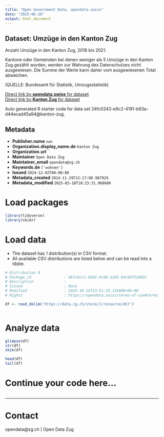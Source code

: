```yaml
---
title: "Open Government Data, opendata.swiss"
date: "2025-06-28"
output: html_document
---
```


## Dataset: Umzüge in den Kanton Zug

Anzahl Umzüge in den Kanton Zug, 2018 bis 2021.

Kantone oder Gemeinden bei denen weniger als 5 Umzüge in den Kanton Zug gezählt wurden, werden zur Wahrung des Datenschutzes nicht ausgewiesen. Die Summe der Werte kann daher vom ausgewiesenen Total abweichen.

(QUELLE: Bundesamt für Statistik, Umzugsstatistik)

[Direct link by **opendata.swiss** for dataset](https://opendata.swiss/de/dataset/umzuge-in-den-kanton-zug)<br>
[Direct link by **Kanton Zug** for dataset](https://www.zg.ch/behoerden/gesundheitsdirektion/statistikfachstelle/themen/09bau-und-wohnungswesen/umzuege)

Auto generated R starter code for data set 24fc0243-e9c2-4191-b93a-d44ecad45a94@kanton-zug.

## Metadata

- **Publisher.name** `nan`
- **Organization.display_name.de** `Kanton Zug`
- **Organization.url** ``
- **Maintainer** `Open Data Zug`
- **Maintainer_email** `opendata@zg.ch`
- **Keywords.de** `['wohnen']`
- **Issued** `2024-12-02T00:00:00`
- **Metadata_created** `2024-11-29T12:17:08.987929`
- **Metadata_modified** `2025-03-18T10:23:31.968600`


# Load packages

```r

library(tidyverse)
library(skimr)

```

# Load data

-   The dataset has 1 distribution(s) in CSV format.
-   All available CSV distributions are listed below and can be read into a tibble.

```r

# Distribution 0
# Package_id               : 067c6cc1-0dd1-4c68-a105-9dc6bf52095c
# Description              : 
# Issued                   : None
# Modified                 : 2024-10-14T13:51:33.155000+00:00
# Rights                   : https://opendata.swiss/terms-of-use#terms_by

df <- read_delim('https://data.zg.ch/store/1/resource/457')



```

# Analyze data

```r

glimpse(df)
str(df)
skim(df)

head(df)
tail(df)

```

# Continue your code here...

```r

```

------------------------------------------------------------------------

# Contact

opendata@zg.ch | Open Data Zug
